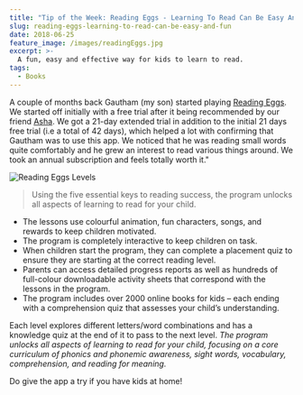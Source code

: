 ```yaml
---
title: "Tip of the Week: Reading Eggs - Learning To Read Can Be Easy And Fun"
slug: reading-eggs-learning-to-read-can-be-easy-and-fun
date: 2018-06-25
feature_image: /images/readingEggs.jpg
excerpt: >-
  A fun, easy and effective way for kids to learn to read.
tags:
  - Books
---
```

A couple of months back Gautham (my son) started playing [Reading Eggs](https://readingeggs.com.au/). We started off initially with a free trial after it being recommended by our friend [Asha](https://www.facebook.com/asha.maria.90). We got a 21-day extended trial in addition to the initial 21 days free trial (i.e a total of 42 days), which helped a lot with confirming that Gautham was to use this app. We noticed that he was reading small words quite comfortably and he grew an interest to read various things around. We took an annual subscription and feels totally worth it."

![Reading Eggs Levels](/images/readingEggs_Levels.jpg)

> Using the five essential keys to reading success, the program unlocks all aspects of learning to read for your child.

-   The lessons use colourful animation, fun characters, songs, and rewards to keep children motivated.
-   The program is completely interactive to keep children on task.
-   When children start the program, they can complete a placement quiz to ensure they are starting at the correct reading level.
-   Parents can access detailed progress reports as well as hundreds of full-colour downloadable activity sheets that correspond with the lessons in the program.
-   The program includes over 2000 online books for kids – each ending with a comprehension quiz that assesses your child’s understanding.

Each level explores different letters/word combinations and has a knowledge quiz at the end of it to pass to the next level. _The program unlocks all aspects of learning to read for your child, focusing on a core curriculum of phonics and phonemic awareness, sight words, vocabulary, comprehension, and reading for meaning._

Do give the app a try if you have kids at home!